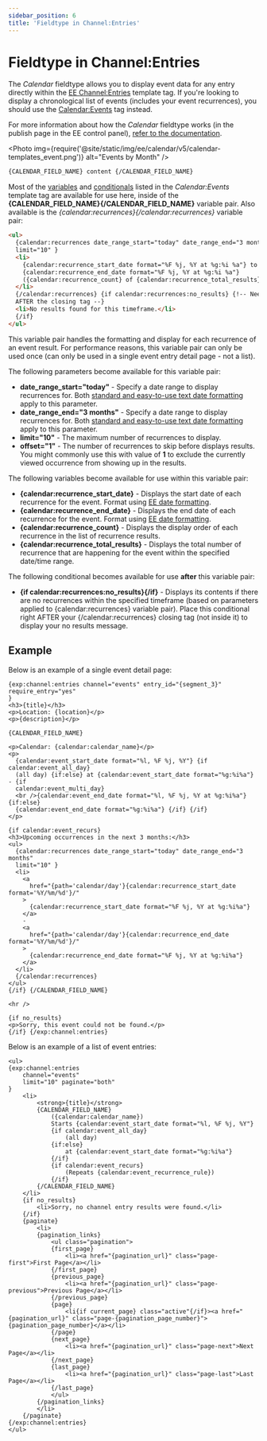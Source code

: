 ```yaml
---
sidebar_position: 6
title: 'Fieldtype in Channel:Entries'
---
```



# Fieldtype in Channel:Entries

The _Calendar_ fieldtype allows you to display event data for any entry directly within the [EE Channel:Entries](https://docs.expressionengine.com/v7/channels/entries.html) template tag. If you're looking to display a chronological list of events (includes your event recurrences), you should use the [Calendar:Events](../templating/events.mdx) tag instead.

For more information about how the _Calendar_ fieldtype works (in the publish page in the EE control panel), [refer to the documentation](../guides/fieldtype.mdx).

<Photo
  img={require('@site/static/img/ee/calendar/v5/calendar-templates_event.png')}
  alt="Events by Month"
/>

```html showLineNumbers
{CALENDAR_FIELD_NAME} content {/CALENDAR_FIELD_NAME}
```

Most of the [variables](../templating/events.mdx#variables) and [conditionals](../templating/events.mdx#conditionals) listed in the _Calendar:Events_ template tag are available for use here, inside of the **\{CALENDAR_FIELD_NAME}\{/CALENDAR_FIELD_NAME}** variable pair. Also available is the _\{calendar:recurrences}\{/calendar:recurrences}_ variable pair:

```html showLineNumbers
<ul>
  {calendar:recurrences date_range_start="today" date_range_end="3 months"
  limit="10" }
  <li>
    {calendar:recurrence_start_date format="%F %j, %Y at %g:%i %a"} to
    {calendar:recurrence_end_date format="%F %j, %Y at %g:%i %a"}
    ({calendar:recurrence_count} of {calendar:recurrence_total_results} total)
  </li>
  {/calendar:recurrences} {if calendar:recurrences:no_results} {!-- Needs to be
  AFTER the closing tag --}
  <li>No results found for this timeframe.</li>
  {/if}
</ul>
```

This variable pair handles the formatting and display for each recurrence of an event result. For performance reasons, this variable pair can only be used once (can only be used in a single event entry detail page - not a list).

The following parameters become available for this variable pair:

- **date_range_start="today"** - Specify a date range to display recurrences for. Both [standard and easy-to-use text date formatting](../guides/date-formatting.mdx) apply to this parameter.
- **date_range_end="3 months"** - Specify a date range to display recurrences for. Both [standard and easy-to-use text date formatting](../guides/date-formatting.mdx) apply to this parameter.
- **limit="10"** - The maximum number of recurrences to display.
- **offset="1"** - The number of recurrences to skip before displays results. You might commonly use this with value of **1** to exclude the currently viewed occurrence from showing up in the results.

The following variables become available for use within this variable pair:

- **\{calendar:recurrence_start_date}** - Displays the start date of each recurrence for the event. Format using [EE date formatting](https://docs.expressionengine.com/v7/templates/date-variable-formatting.html).
- **\{calendar:recurrence_end_date}** - Displays the end date of each recurrence for the event. Format using [EE date formatting](https://docs.expressionengine.com/v7/templates/date-variable-formatting.html).
- **\{calendar:recurrence_count}** - Displays the display order of each recurrence in the list of recurrence results.
- **\{calendar:recurrence_total_results}** - Displays the total number of recurrence that are happening for the event within the specified date/time range.

The following conditional becomes available for use **after** this variable pair:

- **\{if calendar:recurrences:no_results}\{/if}** - Displays its contents if there are no recurrences within the specified timeframe (based on parameters applied to \{calendar:recurrences} variable pair). Place this conditional right AFTER your \{/calendar:recurrences} closing tag (not inside it) to display your no results message.

## Example

Below is an example of a single event detail page:

```twig
{exp:channel:entries channel="events" entry_id="{segment_3}" require_entry="yes"
}
<h3>{title}</h3>
<p>Location: {location}</p>
<p>{description}</p>

{CALENDAR_FIELD_NAME}

<p>Calendar: {calendar:calendar_name}</p>
<p>
  {calendar:event_start_date format="%l, %F %j, %Y"} {if calendar:event_all_day}
  (all day) {if:else} at {calendar:event_start_date format="%g:%i%a"} - {if
  calendar:event_multi_day}
  <br />{calendar:event_end_date format="%l, %F %j, %Y at %g:%i%a"} {if:else}
  {calendar:event_end_date format="%g:%i%a"} {/if} {/if}
</p>

{if calendar:event_recurs}
<h3>Upcoming occurrences in the next 3 months:</h3>
<ul>
  {calendar:recurrences date_range_start="today" date_range_end="3 months"
  limit="10" }
  <li>
    <a
      href="{path='calendar/day'}{calendar:recurrence_start_date format='%Y/%m/%d'}/"
    >
      {calendar:recurrence_start_date format="%F %j, %Y at %g:%i%a"}
    </a>
    -
    <a
      href="{path='calendar/day'}{calendar:recurrence_end_date format='%Y/%m/%d'}/"
    >
      {calendar:recurrence_end_date format="%F %j, %Y at %g:%i%a"}
    </a>
  </li>
  {/calendar:recurrences}
</ul>
{/if} {/CALENDAR_FIELD_NAME}

<hr />

{if no_results}
<p>Sorry, this event could not be found.</p>
{/if} {/exp:channel:entries}
```

Below is an example of a list of event entries:

```twig
<ul>
{exp:channel:entries
	channel="events"
	limit="10" paginate="both"
}
	<li>
		<strong>{title}</strong>
		{CALENDAR_FIELD_NAME}
			({calendar:calendar_name})
			Starts {calendar:event_start_date format="%l, %F %j, %Y"}
			{if calendar:event_all_day}
				(all day)
			{if:else}
				at {calendar:event_start_date format="%g:%i%a"}
			{/if}
			{if calendar:event_recurs}
				(Repeats {calendar:event_recurrence_rule})
			{/if}
		{/CALENDAR_FIELD_NAME}
	</li>
	{if no_results}
		<li>Sorry, no channel entry results were found.</li>
	{/if}
	{paginate}
		<li>
		{pagination_links}
			<ul class="pagination">
			{first_page}
				<li><a href="{pagination_url}" class="page-first">First Page</a></li>
			{/first_page}
			{previous_page}
				<li><a href="{pagination_url}" class="page-previous">Previous Page</a></li>
			{/previous_page}
			{page}
				<li{if current_page} class="active"{/if}><a href="{pagination_url}" class="page-{pagination_page_number}">{pagination_page_number}</a></li>
			{/page}
			{next_page}
				<li><a href="{pagination_url}" class="page-next">Next Page</a></li>
			{/next_page}
			{last_page}
				<li><a href="{pagination_url}" class="page-last">Last Page</a></li>
			{/last_page}
			</ul>
		{/pagination_links}
		</li>
	{/paginate}
{/exp:channel:entries}
</ul>
```
